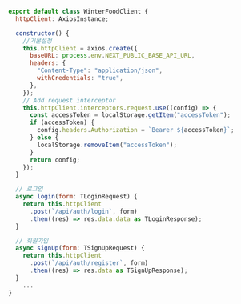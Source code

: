 ```js
export default class WinterFoodClient {
  httpClient: AxiosInstance;

  constructor() {
    //기본설정
    this.httpClient = axios.create({
      baseURL: process.env.NEXT_PUBLIC_BASE_API_URL,
      headers: {
        "Content-Type": "application/json",
        withCredentials: "true",
      },
    });
    // Add request interceptor
    this.httpClient.interceptors.request.use((config) => {
      const accessToken = localStorage.getItem("accessToken");
      if (accessToken) {
        config.headers.Authorization = `Bearer ${accessToken}`;
      } else {
        localStorage.removeItem("accessToken");
      }
      return config;
    });
  }

  // 로그인
  async login(form: TLoginRequest) {
    return this.httpClient
      .post(`/api/auth/login`, form)
      .then((res) => res.data.data as TLoginResponse);
  }

  // 회원가입
  async signUp(form: TSignUpRequest) {
    return this.httpClient
      .post(`/api/auth/register`, form)
      .then((res) => res.data as TSignUpResponse);
  }
    ...
}
```
